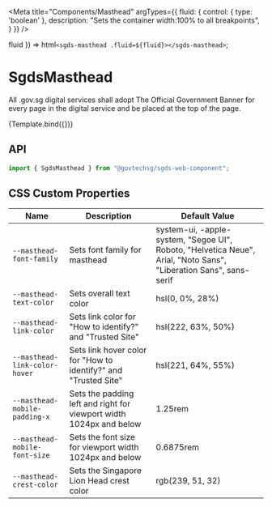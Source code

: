 
<Meta
  title="Components/Masthead"
  argTypes={{
    fluid: {
      control: { type: 'boolean' },
      description: "Sets the container width:100% to all breakpoints",
    }
  }}
/>

  fluid
}) =>
  html`
    <sgds-masthead .fluid=${fluid}></sgds-masthead>
  `;

# SgdsMasthead

All .gov.sg digital services shall adopt The Official Government Banner for every page in the digital service and be placed at the top of the page.

<Canvas>
  <Story name="Basic" args={{ fluid : 'true' }}>
    {Template.bind({})}
  </Story>
</Canvas>

## API

```jsx
import { SgdsMasthead } from "@govtechsg/sgds-web-component";
```
<ArgsTable story="Basic" />

## CSS Custom Properties

<table>
  <thead>
    <tr>
      <th>Name</th>
      <th>Description</th>
      <th>Default Value</th>
    </tr>
  </thead>
  <tbody>
    <tr>
      <td>
        <code>--masthead-font-family</code>
      </td>
      <td>Sets font family for masthead</td>
      <td>system-ui, -apple-system, "Segoe UI", Roboto, "Helvetica Neue", Arial, "Noto Sans", "Liberation Sans", sans-serif</td>
    </tr>
    <tr>
      <td>
        <code>--masthead-text-color</code>
      </td>
      <td>
        Sets overall text color 
      </td>
      <td>hsl(0, 0%, 28%)</td>
    </tr>
    <tr>
      <td>
        <code>--masthead-link-color</code>
      </td>
      <td>
        Sets link color for  "How to identify?" and "Trusted Site"
      </td>
      <td>hsl(222, 63%, 50%)</td>
    </tr>
    <tr>
      <td>
        <code>--masthead-link-color-hover</code>
      </td>
      <td>
        Sets link hover color for  "How to identify?" and "Trusted Site"
      </td>
      <td>hsl(221, 64%, 55%)</td>
    </tr>
    <tr>
      <td>
        <code>--masthead-mobile-padding-x</code>
      </td>
      <td>
        Sets the padding left and right for viewport width 1024px and below
      </td>
      <td>1.25rem</td>
    </tr>
    <tr>
      <td>
        <code>--masthead-mobile-font-size</code>
      </td>
      <td>
        Sets the font size for viewport width 1024px and below
      </td>
      <td>0.6875rem</td>
    </tr>
    <tr>
      <td>
        <code>--masthead-crest-color</code>
      </td>
      <td>
        Sets the Singapore Lion Head crest color
      </td>
      <td>rgb(239, 51, 32)</td>
    </tr>
  </tbody>
</table>